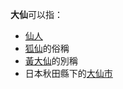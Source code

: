 '''大仙'''可以指：

*[[仙人|仙人]]
*[[狐仙|狐仙]]的俗稱
*[[黄初平|黃大仙]]的別稱
*日本秋田縣下的[[大仙市|大仙市]]

{{disambig|Cat=二字亞洲相關消歧義}}